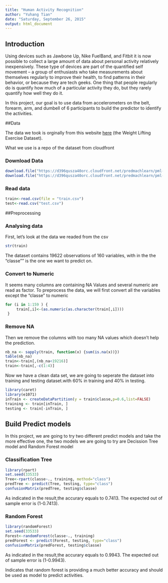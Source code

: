```yaml
---
title: "Human Activity Recognition"
author: "Yuhang Tian"
date: "Saturday, September 26, 2015"
output: html_document
---
```


## Introduction

Using devices such as Jawbone Up, Nike FuelBand, and Fitbit it is now possible to collect a large amount of data about personal activity relatively inexpensively. These type of devices are part of the quantified self movement – a group of enthusiasts who take measurements about themselves regularly to improve their health, to find patterns in their behavior, or because they are tech geeks. One thing that people regularly do is quantify how much of a particular activity they do, but they rarely quantify how well they do it.

In this project, our goal is to use data from accelerometers on the belt, forearm, arm, and dumbell of 6 participants to build the predictor to identify the activities. 

##Data

The data we took is orginally from this website [here](http://groupware.les.inf.puc-rio.br/har) (the Weight Lifting Exercise Dataset).

What we use is a repo of the dataset from cloudfront

### Download Data

```r
download.file("https://d396qusza40orc.cloudfront.net/predmachlearn/pml-training.csv","train.csv",mode = "wb")
download.file("https://d396qusza40orc.cloudfront.net/predmachlearn/pml-testing.csv","test.csv",mode = "wb")
```

### Read data

```r
train<-read.csv(file = "train.csv")
test<-read.csv("test.csv")
```

##Preprocessing


### Analysing data

First, let's look at the data we readed from the csv


```r
str(train)
```

The dataset contains 19622 observations of 160 variables, with in the the "classe"" is the one we want to predict on.

### Convert to Numeric

It seems many columns are containing NA Values and several numeric are read as factor. To preprocess the data, we will first convert all the variables except the "classe" to numeric

```r
for (i in 1:159 ) {
     train[,i]<-(as.numeric(as.character(train[,i])))
 }
```


### Remove NA
Then we remove the columns with too many NA values which doesn't help the prediction.

```r
nb_na <- sapply(train, function(x) {sum(is.na(x))})
table(nb_na)
train<-train[,(nb_na<19216)]
train<-train[,-c(1:4)]
```

Now we have a clean data set, we are going to seperate the dataset into training and testing dataset.with 60% in training and 40% in testing.


```r
library(caret)
library(e1071)
inTrain <- createDataPartition(y = train$classe,p=0.6,list=FALSE)
training <- train[inTrain, ]
testing <- train[-inTrain, ]
```

## Build Predict models

In this project, we are going to try two different predict models and take the more effective one, the two models we are going to try are Decission Tree model and Random Forest model

### Classification Tree

```r
library(rpart)
set.seed(33533)
Tree<-rpart(classe~., training, method="class")
predTree <- predict(Tree, testing, type="class")
confusionMatrix(predTree, testing$classe)
```

As indicated in the result,the accurary equals to 0.7413. The expected out of sample error is (1-0.7413).

### Random Forest

```r
library(randomForest)
set.seed(33533)
Forest<-randomForest(classe~., training)
predForest <- predict(Forest, testing, type="class")
confusionMatrix(predForest, testing$classe)
```

As indicated in the result,the accurary equals to 0.9943. The expected out of sample error is (1-0.9943).

Indicates that random forest is providing a much better accuracy and should be used as model to predict activities.

